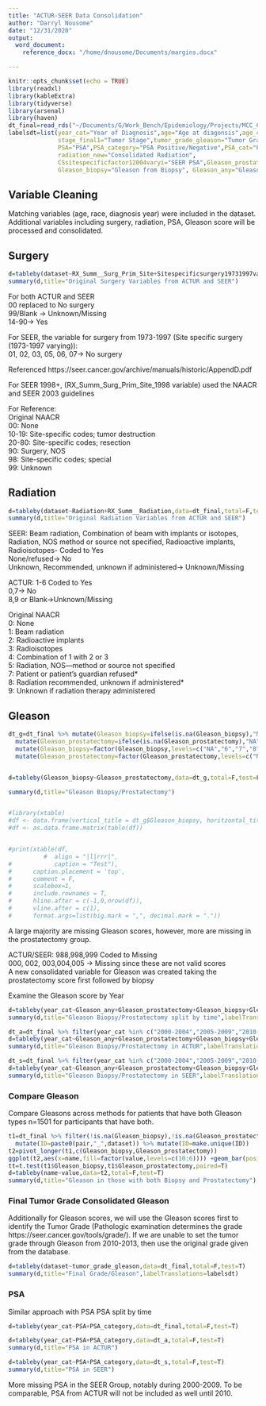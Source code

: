 ```yaml
---
title: "ACTUR-SEER Data Consolidation"
author: "Darryl Nousome"
date: "12/31/2020"
output: 
  word_document:
    reference_docx: "/home/dnousome/Documents/margins.docx"

---
```


```r
knitr::opts_chunk$set(echo = TRUE)
library(readxl)
library(kableExtra)
library(tidyverse)
library(arsenal)
library(haven)
dt_final=read_rds("~/Documents/G/Work_Bench/Epidemiology/Projects/MCC_CPDR SEERACTUR 2020/Data/mcc_actur.rds")
labelsdt=list(year_cat="Year of Diagnosis",age="Age at diagonsis",age_cat5="Age Categories",race_new="Race",
              stage_final1="Tumor Stage",tumor_grade_gleason="Tumor Grade Consolidated",
              PSA="PSA",PSA_category="PSA Positive/Negative",PSA_cat="PSA Categories",
              radiation_new="Consolidated Radiation",
              CSsitespecificfactor12004varyi="SEER PSA",Gleason_prostatectomy="Gleason from Prostatectomy",
              Gleason_biopsy="Gleason from Biopsy", Gleason_any="Gleason received",Gleason_final="Final Gleason Score",Gleason_final_method="Final Gleason Score from Method")

```

## Variable Cleaning
Matching variables (age, race, diagnosis year) were included in the dataset. Additional variables including surgery, radiation, PSA, Gleason score will be processed and consolidated.  

## Surgery
```r
d=tableby(dataset~RX_Summ__Surg_Prim_Site+Sitespecificsurgery19731997var+RX_Summ_Surg_Prim_Site_1998,data=dt_final,total=F,test=F) 
summary(d,title="Original Surgery Variables from ACTUR and SEER") 
```


For both ACTUR and SEER  
00 replaced to No surgery  
99/Blank -> Unknown/Missing  
14-90-> Yes
  
For SEER, the variable for surgery from 1973-1997 (Site specific surgery (1973-1997 varying)):  
01, 02, 03, 05, 06, 07-> No surgery  

Referenced https://seer.cancer.gov/archive/manuals/historic/AppendD.pdf
  
  
For SEER 1998+, (RX_Summ_Surg_Prim_Site_1998 variable) used the NAACR and SEER 2003 guidelines

For Reference:  
Original NAACR  
00: None  
10-19: Site-specific codes; tumor destruction  
20-80: Site-specific codes; resection  
90: Surgery, NOS  
98: Site-specific codes; special  
99: Unknown  

## Radiation
```r
d=tableby(dataset~Radiation+RX_Summ__Radiation,data=dt_final,total=F,test=F) 
summary(d,title="Original Radiation Variables from ACTUR and SEER") 
```
SEER: Beam radiation, Combination of beam with implants or isotopes, Radiation, NOS  method or source not specified, Radioactive implants, Radioisotopes- Coded to Yes  
None/refused-> No  
Unknown, Recommended, unknown if administered->  Unknown/Missing  
  
ACTUR: 1-6 Coded to Yes  
0,7-> No  
8,9 or Blank->Unknown/Missing

Original NAACR  
0: None  
1: Beam radiation  
2: Radioactive implants  
3: Radioisotopes  
4: Combination of 1 with 2 or 3  
5: Radiation, NOS—method or source not specified  
7: Patient or patient's guardian refused*  
8: Radiation recommended, unknown if administered*  
9: Unknown if radiation therapy administered  

## Gleason  
```r
dt_g=dt_final %>% mutate(Gleason_biopsy=ifelse(is.na(Gleason_biopsy),"NA",Gleason_biopsy)) %>%
  mutate(Gleason_prostatectomy=ifelse(is.na(Gleason_prostatectomy),"NA",Gleason_prostatectomy)) %>%
  mutate(Gleason_biopsy=factor(Gleason_biopsy,levels=c("NA","6","7","8","9","10"))) %>%
  mutate(Gleason_prostatectomy=factor(Gleason_prostatectomy,levels=c("NA","6","7","8","9","10")))


d=tableby(Gleason_biopsy~Gleason_prostatectomy,data=dt_g,total=F,test=F) 

summary(d,title="Gleason Biopsy/Prostatectomy") 


#library(xtable)
#df <- data.frame(vertical_title = dt_g$Gleason_biopsy, horitzontal_title = dt_g$Gleason_prostatectomy)
#df <- as.data.frame.matrix(table(df)) 


#print(xtable(df,
          #  align = "|l|rrr|",
#            caption = "Test"),
#      caption.placement = 'top',
#      comment = F,
#      scalebox=1,
#      include.rownames = T,
#      hline.after = c(-1,0,nrow(df)),
#      vline.after = c(1),
#      format.args=list(big.mark = ",", decimal.mark = "."))

```  
A large majority are missing Gleason scores, however, more are missing in the prostatectomy group.


ACTUR/SEER: 988,998,999 Coded to Missing  
000, 002, 003,004,005 -> Missing since these are not valid scores  
A new consolidated variable for Gleason was created taking the prostatectomy score first followed by biopsy

Examine the Gleason score by Year
```r


d=tableby(year_cat~Gleason_any+Gleason_prostatectomy+Gleason_biopsy+Gleason_final+Gleason_final_method,data=dt_final,total=F,test=T) 
summary(d,title="Gleason Biopsy/Prostatectomy split by time",labelTranslations=labelsdt) 

dt_a=dt_final %>% filter(year_cat %in% c("2000-2004","2005-2009","2010-2013") & dataset=="ACTUR")
d=tableby(year_cat~Gleason_any+Gleason_prostatectomy+Gleason_biopsy+Gleason_final+Gleason_final_method,data=dt_a,total=F,test=T) 
summary(d,title="Gleason Biopsy/Prostatectomy in ACTUR",labelTranslations=labelsdt) 

dt_s=dt_final %>% filter(year_cat %in% c("2000-2004","2005-2009","2010-2013") & dataset=="SEER")
d=tableby(year_cat~Gleason_any+Gleason_prostatectomy+Gleason_biopsy+Gleason_final+Gleason_final_method,data=dt_s,total=F,test=T) 
summary(d,title="Gleason Biopsy/Prostatectomy in SEER",labelTranslations=labelsdt) 
```  

### Compare Gleason 
Compare Gleasons across methods for patients that have both Gleason types
n=1501 for participants that have both.
```r
t1=dt_final %>% filter(!is.na(Gleason_biopsy),!is.na(Gleason_prostatectomy)) %>% select(Gleason_biopsy,Gleason_prostatectomy,pair,dataset) %>%
  mutate(ID=paste0(pair,"_",dataset)) %>% mutate(ID=make.unique(ID)) 
t2=pivot_longer(t1,c(Gleason_biopsy,Gleason_prostatectomy))
ggplot(t2,aes(x=name,fill=factor(value,levels=c(10:6)))) +geom_bar(position="fill") + labs(fill = "Gleason Score") +xlab("Gleason Type")
tt=t.test(t1$Gleason_biopsy,t1$Gleason_prostatectomy,paired=T)
d=tableby(name~value,data=t2,total=F,test=T) 
summary(d,title="Gleason in those with both Biopsy and Prostatectomy") 
```

### Final Tumor Grade Consolidated Gleason 
Additionally for Gleason scores, we will use the Gleason scores first to identify the Tumor Grade (Pathologic examination determines the grade https://seer.cancer.gov/tools/grade/).
If we are unable to set the tumor grade through Gleason from 2010-2013, then use the original grade given from the database.  

```r

d=tableby(dataset~tumor_grade_gleason,data=dt_final,total=F,test=T) 
summary(d,title="Final Grade/Gleason",labelTranslations=labelsdt) 


```


### PSA
Similar approach with PSA
PSA split by time  
```r
d=tableby(year_cat~PSA+PSA_category,data=dt_final,total=F,test=T) 
```

```r
d=tableby(year_cat~PSA+PSA_category,data=dt_a,total=F,test=T) 
summary(d,title="PSA in ACTUR") 
```

```r
d=tableby(year_cat~PSA+PSA_category,data=dt_s,total=F,test=T) 
summary(d,title="PSA in SEER") 
```  

More missing PSA in the SEER Group, notably during 2000-2009. To be comparable, PSA from ACTUR will not be included as well until 2010.